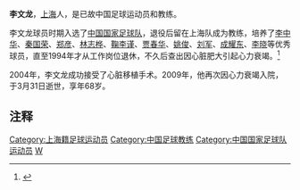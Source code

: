 {{Otheruses|subject=已故中国足球运动员|other=其他之李文龍}}
'''李文龙'''{{BD|1940年|4月5日|2009年|3月31日|L}}，[[上海|上海]]人，是已故中国足球运动员和教练。

李文龙球员时期入选了[[中国国家足球队|中国国家足球队]]，退役后留在上海队成为教练，培养了[[李中华_(足球运动员)|李中华]]、[[秦国荣|秦国荣]]、[[郑彦|郑彦]]、[[林志桦|林志桦]]、[[鞠李谨|鞠李谨]]、[[贾春华|贾春华]]、[[姚俊|姚俊]]、[[刘军_(足球运动员)|刘军]]、[[成耀东|成耀东]]、[[李晓|李晓]]等优秀球员，直至1994年才从工作岗位退休，不久后查出因心脏肥大引起心力衰竭。<ref>{{cite news|url=http://sports.sohu.com/20090404/n263203315.shtml|title=上海足坛宿将李文龙辞世 曾入选国足桃李满天下|publisher=东方体育日报|date=2009-04-04|accessdate=2009-05-05|archive-date=2017-03-05|archive-url=https://web.archive.org/web/20170305193605/http://sports.sohu.com/20090404/n263203315.shtml|dead-url=no}}</ref>

2004年，李文龙成功接受了心脏移植手术。2009年，他再次因心力衰竭入院，于3月31日逝世，享年68岁。

== 注释 ==

{{reflist|2}}

{{DEFAULTSORT:LI Wenlong}}
[[Category:上海籍足球运动员|Category:上海籍足球运动员]]
[[Category:中国足球教练|Category:中国足球教练]]
[[Category:中国国家足球队运动员|Category:中国国家足球队运动员]]
[[Category:李姓|W]]
